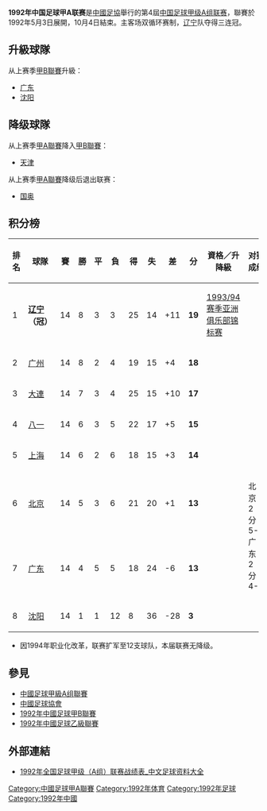 '''1992年中国足球甲A联赛'''是[[中國足協|中國足協]]舉行的第4屆[[中国足球甲级A组联赛|中国足球甲级A组联赛]]，聯賽於1992年5月3日展開，10月4日結束。主客场双循环赛制，[[辽宁足球俱樂部|辽宁]]队夺得三连冠。

== 升級球隊 ==
从上赛季[[1991年中国足球甲B联赛|甲B聯賽]]升級：
*[[广东宏远足球俱乐部|广东]]
*[[长沙金德足球俱乐部|沈阳]]

== 降级球隊 ==
从上赛季[[1991年中国足球甲A联赛|甲A聯賽]]降入[[1992年中国足球甲B联赛|甲B聯賽]]：
*[[天津泰达足球俱乐部|天津]]
从上赛季[[1991年中国足球甲A联赛|甲A聯賽]]降级后退出联赛：
*[[中国国家奥林匹克足球队|国奥]]

== 积分榜 ==
{| class="wikitable sortable" style="text-align: center; width: 80%; font-size: 90%"
! style="width: 7%" | 排名
! style="width: 15%"| 球隊
! style="width: 5%" | 賽
! style="width: 5%" | 勝
! style="width: 5%" | 平
! style="width: 5%" | 負
! style="width: 5%" | 得
! style="width: 5%" | 失
! style="width: 6%" | 差
! style="width: 6%" | 分
! style="width: 25%"| 資格／升降級
! style="width: 25%"| 对赛成绩
|- bgcolor=#ACE1AF
|1||align="left"|'''[[辽宁足球俱樂部|辽宁]]（冠）'''||14||8||3||3||25||14||+11||'''19'''||[[1993/94赛季亚洲俱乐部锦标赛|1993/94赛季亚洲俱乐部锦标赛]]
|-
|2||align="left"|[[广州白云足球队|广州]]||14||8||2||4||19||15||+4||'''18'''||
|-
|3||align="left"|[[大連实德足球俱樂部|大連]]||14||7||3||4||25||15||+10||'''17'''||
|-
|4||align="left"|[[八一足球俱樂部|八一]]||14||6||3||5||22||17||+5||'''15'''||
|-
|5||align="left"|[[上海申花足球俱樂部|上海]]||14||6||2||6||18||15||+3||'''14'''||
|-
|6||align="left"|[[北京足球队|北京]]||14||5||3||6||21||20||+1||'''13'''||
|bgcolor=white rowspan=2|北京：2分；5-4<br>广东：2分：4-5
|-
|7||align="left"|[[广东宏远足球俱乐部|广东]]||14||4||5||5||18||24||-6||'''13'''||
|-
|8||align="left"|[[长沙金德足球俱乐部|沈阳]]||14||1||1||12||8||36||-28||'''3'''||
|}

*因1994年职业化改革，联赛扩军至12支球队，本届联赛无降级。

== 參見 ==
*[[中國足球甲級A组聯賽|中國足球甲級A组聯賽]]
*[[中國足球協會|中國足球協會]]
*[[1992年中國足球甲B聯賽|1992年中國足球甲B聯賽]]
*[[1992年中國足球乙級聯賽|1992年中國足球乙級聯賽]]

== 外部連結 ==
*[https://web.archive.org/web/20090505060336/http://zuqiuziliao.cn/china/1992a.htm 1992年全国足球甲级（A组）联赛战绩表_中文足球资料大全]

{{fb start}}
{{中国足球甲A联赛赛季}}
{{甲A1992}}
{{fb end}}

[[Category:中國足球甲A聯賽|Category:中國足球甲A聯賽]]
[[Category:1992年体育|Category:1992年体育]]
[[Category:1992年足球|Category:1992年足球]]
[[Category:1992年中國|Category:1992年中國]]